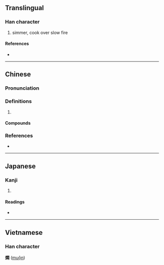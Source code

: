 {{also|焖}}
{{character info/new}}
==Translingual==

===Han character===
{{Han char|rn=86|rad=火|as=12|sn=16|four=97820|canj=FANP|ids=⿰火悶}}

# simmer, cook over slow fire

====References====
* {{Han ref|kx=0684.161|dkj=19455|hdz=32238.070|uh=71DC|ud=29148|bh=BF54|bd=48980}}

----

==Chinese==
{{zh-forms|s=焖}}

===Pronunciation===
{{zh-pron
|m=mèn
|c=man1,mun6
|mn=būn
|cat=
}}

===Definitions===
{{zh-hanzi}}

# {{rfdef|zh}}

====Compounds====
{{zh-der|燜燒鍋|燜煮}}

===References===
* {{R:yue:mfccd}}

----

==Japanese==

===Kanji===
{{ja-kanji|grade=|rs=火12}}

# {{defn|lang=ja|sort=火12}}

====Readings====
* {{ja-readings|on=[[もん]] (mon)|kun=}}

----

==Vietnamese==

===Han character===
'''燜''' ([[muộn]])

{{cln|vi|Han tu}}